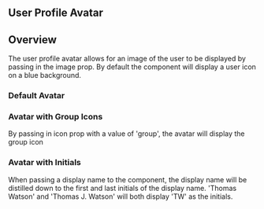 
## User Profile Avatar

<Canvas>
  <Story id="experimental-userprofileimage--with-image" />
</Canvas>

## Overview

The user profile avatar allows for an image of the user to be displayed by
passing in the image prop. By default the component will display a user icon on
a blue background.

### Default Avatar

<Canvas>
  <Story id="experimental-userprofileimage--default" />
</Canvas>

### Avatar with Group Icons

By passing in icon prop with a value of 'group', the avatar will display the
group icon

<Canvas>
  <Story id="experimental-userprofileimage--with-group-icon" />
</Canvas>

### Avatar with Initials

When passing a display name to the component, the display name will be distilled
down to the first and last initials of the display name. 'Thomas Watson' and
'Thomas J. Watson' will both display 'TW' as the initials.

<Canvas>
  <Story id="experimental-userprofileimage--with-initials" />
</Canvas>

<Props />
